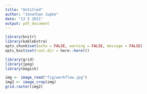 ```yaml
---
title: "Untitled"
author: "Jonathan Jupke"
date: "13 5 2021"
output: pdf_document
---
```


```r
library(knitr)
library(kableExtra)
opts_chunk$set(echo = FALSE, warning = FALSE, message = FALSE)
opts_knit$set(root.dir = here::here())
```

<!-- SETUP -->
```r
library(grid)
library(jpeg)
library(magick)
```

```r

img <- image_read("fig/workflow.jpg")
img2 <- image_crop(img)
grid.raster(img2)

```